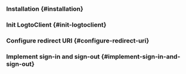 

<GuideTip />

### Installation \{#installation}

<Installation />

### Init LogtoClient \{#init-logtoclient}

<InitLogtoClient />

### Configure redirect URI \{#configure-redirect-uri}

<ConfigureRedirectUri
  figureSrc={redirectUriFigure}
  redirectUri="io.logto.android://io.logto.sample/callback"
/>

### Implement sign-in and sign-out \{#implement-sign-in-and-sign-out}

<ImplementSignInAndSignOut />

<Checkpoint />
